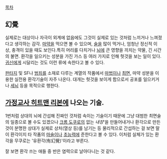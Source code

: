[[목차]]

== 幻覺 ==
실제로는 대상이나 자극이 외계에 없음에도 그것이 실제로 있는 것처럼 느끼거나 느껴졌다고 생각하는 감각. [[마약]]을 먹으면 볼 수 있으며, [[술]]을 많이 먹거나, 엄청난 정신적 이상, 충격이 있을 때도 보인다.특히 머리를 다치거나 [[뇌]]에 큰 영향을 끼치는 약물, 긴 시간의 불면. 환각을 일으키는 성분을 가진 가스 등 여러 가지로 인해 헛것을 보는 일이 있다. [[귀신]]에게 시달리는 것도 이런 류에 속한다고 볼 수 있다.

[[판타지]] 및 SF나 [[범죄]]를 소재로 다루는 계열의 작품에서 [[마법]]이나 [[최면]], 마약 성분을 이용한 실전용 환각기술이 자주 나온다. 대개는 헛것을 보이게 함으로서 공포를 일으키거나 [[세뇌]] 등을 목적으로 행한다.

== [[가정교사 히트맨 리본]]에 나오는 기술. ==

1번처럼 상대의 뇌에 간섭해 진짜인 것처럼 속이는 기술이기 때문에 그냥 대범한 최면술의 일종으로 볼 수도 있겠으나 [[크롬 도쿠로]]의 없는 ''내장'''을 만들어내거나 환각으로 만든 것이 분명한 상대가 실제로 상처(열상 등)를 남기는 등 물리적으로 간섭하는 걸 보면 말이 환각이지 타 작품의 [[마술]]이나 [[초능력]]에 준한다고 볼 수 있다.
이처럼 실체가 있는 환각을 무쿠로는 '유환각(有幻覺)'이라고 부른다.

잘 보면 환각 쓰는 애들 중 반은 염력으로 날아다니는 것 같다.

